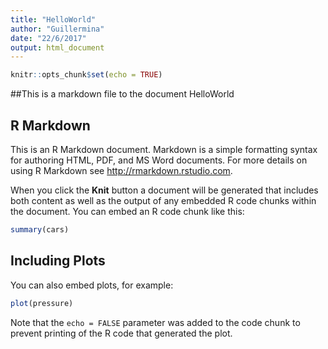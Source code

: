 ```yaml
---
title: "HelloWorld"
author: "Guillermina"
date: "22/6/2017"
output: html_document
---
```


```r
knitr::opts_chunk$set(echo = TRUE)
```


##This is a markdown file to the document HelloWorld

## R Markdown

This is an R Markdown document. Markdown is a simple formatting syntax for authoring HTML, PDF, and MS Word documents. For more details on using R Markdown see <http://rmarkdown.rstudio.com>.

When you click the **Knit** button a document will be generated that includes both content as well as the output of any embedded R code chunks within the document. You can embed an R code chunk like this:

```r
summary(cars)
```

## Including Plots

You can also embed plots, for example:

```r
plot(pressure)
```

Note that the `echo = FALSE` parameter was added to the code chunk to prevent printing of the R code that generated the plot.
